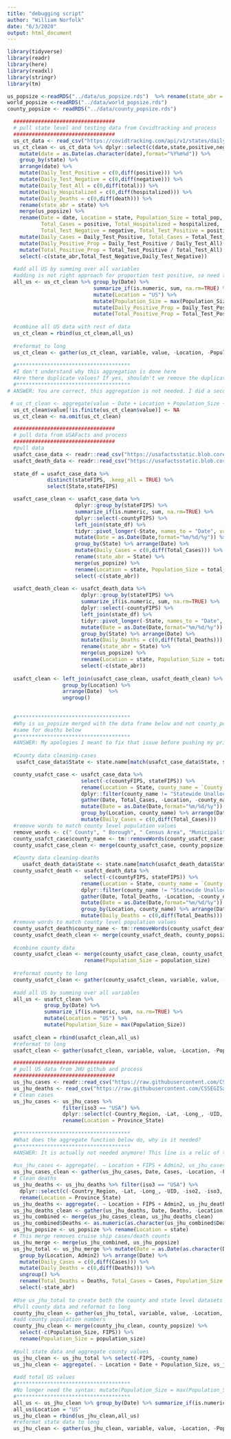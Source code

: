 ```yaml
---
title: "debugging script"
author: "William Norfolk"
date: "6/3/2020"
output: html_document
---
```


```r
library(tidyverse)
library(readr)
library(here)
library(readxl)
library(stringr)
library(tm)
```

```r
us_popsize <-readRDS("../data/us_popsize.rds")  %>% rename(state_abr = state, state = state_full)
world_popsize <-readRDS("../data/world_popsize.rds") 
county_popsize <- readRDS("../data/county_popsize.rds")


```

```r
  #################################
  # pull state level and testing data from Covidtracking and process
  #################################
  us_ct_data <- read_csv("https://covidtracking.com/api/v1/states/daily.csv")
  us_ct_clean <- us_ct_data %>% dplyr::select(c(date,state,positive,negative,total,hospitalized,death)) %>%
    mutate(date = as.Date(as.character(date),format="%Y%m%d")) %>% 
    group_by(state) %>% 
    arrange(date) %>%
    mutate(Daily_Test_Positive = c(0,diff(positive))) %>% 
    mutate(Daily_Test_Negative = c(0,diff(negative))) %>% 
    mutate(Daily_Test_All = c(0,diff(total))) %>% 
    mutate(Daily_Hospitalized = c(0,diff(hospitalized))) %>% 
    mutate(Daily_Deaths = c(0,diff(death))) %>% 
    rename(state_abr = state) %>%
    merge(us_popsize) %>%
    rename(Date = date, Location = state, Population_Size = total_pop, Total_Deaths = death, 
           Total_Cases = positive, Total_Hospitalized = hospitalized, 
           Total_Test_Negative = negative, Total_Test_Positive = positive, Total_Test_All = total) %>%
    mutate(Daily_Cases = Daily_Test_Positive, Total_Cases = Total_Test_Positive) %>%
    mutate(Daily_Positive_Prop = Daily_Test_Positive / Daily_Test_All) %>%
    mutate(Total_Positive_Prop = Total_Test_Positive / Total_Test_All) %>%
    select(-c(state_abr,Total_Test_Negative,Daily_Test_Negative))
  
  #add all US by summing over all variables
  #adding is not right approach for proportion test positive, so need to recompute
  all_us <- us_ct_clean %>% group_by(Date) %>% 
                            summarize_if(is.numeric, sum, na.rm=TRUE) %>%
                            mutate(Location = "US") %>%
                            mutate(Population_Size = max(Population_Size)) %>%
                            mutate(Daily_Positive_Prop = Daily_Test_Positive / Daily_Test_All) %>%
                            mutate(Total_Positive_Prop = Total_Test_Positive / Total_Test_All) 
    
  #combine all US data with rest of data
  us_ct_clean = rbind(us_ct_clean,all_us)
  
  #reformat to long
  us_ct_clean <- gather(us_ct_clean, variable, value, -Location, -Population_Size, -Date)
  
  #*************************************
  #I don't understand why this aggregation is done here   
  #Are there duplicate values? If yes, shouldn't we remove the duplicates instead of summing?
  #*************************************
# ANSWER: You are correct, this aggregation is not needed. I did a second search for duplicated entries and was not able to find any so I removed this line from the app_new file in the new push.

 # us_ct_clean <- aggregate(value ~ Date + Location + Population_Size + variable, us_ct_clean, FUN = sum)
  us_ct_clean$value[!is.finite(us_ct_clean$value)] <- NA
  us_ct_clean <- na.omit(us_ct_clean)
```


```r
  #################################
  # pull data from USAFacts and process
  #################################
  #pull data
  usafct_case_data <- readr::read_csv("https://usafactsstatic.blob.core.windows.net/public/data/covid-19/covid_confirmed_usafacts.csv")
  usafct_death_data <- readr::read_csv("https://usafactsstatic.blob.core.windows.net/public/data/covid-19/covid_deaths_usafacts.csv")
  
  state_df = usafct_case_data %>% 
             distinct(stateFIPS, .keep_all = TRUE) %>% 
             select(State,stateFIPS)

  usafct_case_clean <- usafct_case_data %>% 
                      dplyr::group_by(stateFIPS) %>% 
                      summarize_if(is.numeric, sum, na.rm=TRUE) %>%
                      dplyr::select(-countyFIPS) %>% 
                      left_join(state_df) %>%    
                      tidyr::pivot_longer(-State, names_to = "Date", values_to = "Total_Cases") %>%
                      mutate(Date = as.Date(Date,format="%m/%d/%y")) %>% 
                      group_by(State) %>% arrange(Date) %>%
                      mutate(Daily_Cases = c(0,diff(Total_Cases))) %>% 
                      rename(state_abr = State) %>%
                      merge(us_popsize) %>%
                      rename(Location = state, Population_Size = total_pop) %>%
                      select(-c(state_abr))
  
  usafct_death_clean <- usafct_death_data %>% 
                        dplyr::group_by(stateFIPS) %>% 
                        summarize_if(is.numeric, sum, na.rm=TRUE) %>%
                        dplyr::select(-countyFIPS) %>% 
                        left_join(state_df) %>%    
                        tidyr::pivot_longer(-State, names_to = "Date", values_to = "Total_Deaths") %>%
                        mutate(Date = as.Date(Date,format="%m/%d/%y")) %>% 
                        group_by(State) %>% arrange(Date) %>%
                        mutate(Daily_Deaths = c(0,diff(Total_Deaths))) %>% 
                        rename(state_abr = State) %>%
                        merge(us_popsize) %>%
                        rename(Location = state, Population_Size = total_pop) %>%
                        select(-c(state_abr))
                      
  usafct_clean <- left_join(usafct_case_clean, usafct_death_clean) %>%
                  group_by(Location) %>% 
                  arrange(Date)  %>%
                  ungroup()
                
  
  #*************************************
  #Why is us_popsize merged with the data frame below and not county_popsize?
  #same for deaths below
  #*************************************
  #ANSWER: My apologies I meant to fix that issue before pushing my prior change. I am not exactly sure what my   thought process was here, I modified the code below to simply join with the county_popsize data. I added these changes to the new push of app_new.R
  
  #County data cleaning-cases
   usafct_case_data$State <- state.name[match(usafct_case_data$State, state.abb)]

  county_usafct_case <- usafct_case_data %>% 
                        select(-c(countyFIPS, stateFIPS)) %>%
                        rename(Location = State, county_name = `County Name`) %>%
                        dplyr::filter(county_name != "Statewide Unallocated") %>%
                        gather(Date, Total_Cases, -Location, -county_name) %>%
                        mutate(Date = as.Date(Date,format="%m/%d/%y")) %>%
                        group_by(Location, county_name) %>% arrange(Date) %>%
                        mutate(Daily_Cases = c(0,diff(Total_Cases))) 
  #remove words to match county level population values
  remove_words <- c(" County", " Borough", " Census Area", "Municipality of "," City and Borough", " County and City", " Parish", " Municipality")
  county_usafct_case$county_name <- tm::removeWords(county_usafct_case$county_name, remove_words)
  county_usafct_case_clean <- merge(county_usafct_case, county_popsize) 
  
  #County data cleaning-deaths
     usafct_death_data$State <- state.name[match(usafct_death_data$State, state.abb)]
  county_usafct_death <- usafct_death_data %>% 
                         select(-c(countyFIPS, stateFIPS)) %>%
                        rename(Location = State, county_name = `County Name`) %>%
                        dplyr::filter(county_name != "Statewide Unallocated") %>%
                        gather(Date, Total_Deaths, -Location, -county_name) %>%
                        mutate(Date = as.Date(Date,format="%m/%d/%y")) %>%
                        group_by(Location, county_name) %>% arrange(Date) %>%
                        mutate(Daily_Deaths = c(0,diff(Total_Deaths))) 
  #remove words to match county level population values
  county_usafct_death$county_name <- tm::removeWords(county_usafct_death$county_name, remove_words)
  county_usafct_death_clean <- merge(county_usafct_death, county_popsize)
  
  #combine county data
  county_usafct_clean <- merge(county_usafct_case_clean, county_usafct_death_clean) %>%
                         rename(Population_Size = population_size)
  
  #reformat county to long
  county_usafct_clean <- gather(county_usafct_clean, variable, value, -county_name, -Location, -Date, -Population_Size)
  
  #add all US by summing over all variables
  all_us <- usafct_clean %>% 
            group_by(Date) %>% 
            summarize_if(is.numeric, sum, na.rm=TRUE) %>%
            mutate(Location = "US") %>%
            mutate(Population_Size = max(Population_Size))
  
  usafct_clean = rbind(usafct_clean,all_us)
  #reformat to long
  usafct_clean <- gather(usafct_clean, variable, value, -Location, -Population_Size, -Date)
```

```r
  #################################
  # pull US data from JHU github and process
  #################################
  us_jhu_cases <- readr::read_csv("https://raw.githubusercontent.com/CSSEGISandData/COVID-19/master/csse_covid_19_data/csse_covid_19_time_series/time_series_covid19_confirmed_US.csv")
  us_jhu_deaths <- read_csv("https://raw.githubusercontent.com/CSSEGISandData/COVID-19/master/csse_covid_19_data/csse_covid_19_time_series/time_series_covid19_deaths_US.csv")
  # Clean cases
  us_jhu_cases <- us_jhu_cases %>% 
                  filter(iso3 == "USA") %>%
                  dplyr::select(c(-Country_Region, -Lat, -Long_, -UID, -iso2, -iso3, -code3, -Combined_Key)) %>%
                  rename(Location = Province_State)
  
  #*************************************
  #What does the aggregate function below do, why is it needed?
  #*************************************
  #ANSWER: It is actually not needed anymore! This line is a relic of the older version (without county-level data) that aggregated the values for each states. I must have missed it when coding in the county cleaning. I deleted it on the new push of app_new.R.  
  
  #us_jhu_cases <- aggregate(. ~ Location + FIPS + Admin2, us_jhu_cases, FUN = sum)
  us_jhu_cases_clean <- gather(us_jhu_cases, Date, Cases, -Location, -FIPS, -Admin2)
  # Clean deaths
  us_jhu_deaths <- us_jhu_deaths %>% filter(iso3 == "USA") %>%
    dplyr::select(c(-Country_Region, -Lat, -Long_, -UID, -iso2, -iso3, -code3, -Combined_Key, -Population)) %>%
    rename(Location = Province_State)
  us_jhu_deaths <- aggregate(. ~ Location + FIPS + Admin2, us_jhu_deaths, FUN = sum)
  us_jhu_deaths_clean <- gather(us_jhu_deaths, Date, Deaths, -Location, -FIPS, Admin2)
  us_jhu_combined <- merge(us_jhu_cases_clean, us_jhu_deaths_clean)
  us_jhu_combined$Deaths <- as.numeric(as.character(us_jhu_combined$Deaths))
  us_jhu_popsize <- us_popsize %>% rename(Location = state)
  # This merge removes cruise ship cases/death counts
  us_jhu_merge <- merge(us_jhu_combined, us_jhu_popsize)
  us_jhu_total <- us_jhu_merge %>% mutate(Date = as.Date(as.character(Date),format="%m/%d/%y")) %>%
    group_by(Location, Admin2) %>% arrange(Date) %>%
    mutate(Daily_Cases = c(0,diff(Cases))) %>%
    mutate(Daily_Deaths = c(0,diff(Deaths))) %>% 
    ungroup() %>%
    rename(Total_Deaths = Deaths, Total_Cases = Cases, Population_Size = total_pop, county_name = Admin2) %>% 
    select(-state_abr) 
  
  #Use us_jhu_total to create both the county and state level datasets 
  #Pull county data and reformat to long
  county_jhu_clean <- gather(us_jhu_total, variable, value, -Location, -Population_Size, -Date, -FIPS, -county_name) 
  #add county population numbers 
  county_jhu_clean <- merge(county_jhu_clean, county_popsize) %>%
    select(-c(Population_Size, FIPS)) %>%
    rename(Population_Size = population_size)
  
  #pull state data and aggregate county values
  us_jhu_clean <- us_jhu_total %>% select(-FIPS, -county_name)
  us_jhu_clean <- aggregate(. ~ Location + Date + Population_Size, us_jhu_clean, FUN = sum)
  
  #add total US values
  #*************************************
  #No longer need the syntax: mutate(Population_Size = max(Population_Size)) in the all_us code since values     are aggregated in the lines above. This was the source of the US 100K scaled error. It has been removed in     the new push to app_new.
  #*************************************
  all_us <- us_jhu_clean %>% group_by(Date) %>% summarize_if(is.numeric, sum, na.rm=TRUE)
  all_us$Location = "US"
  us_jhu_clean = rbind(us_jhu_clean,all_us)
  #reformat state data to long
  us_jhu_clean <- gather(us_jhu_clean, variable, value, -Location, -Population_Size, -Date)
  
```




